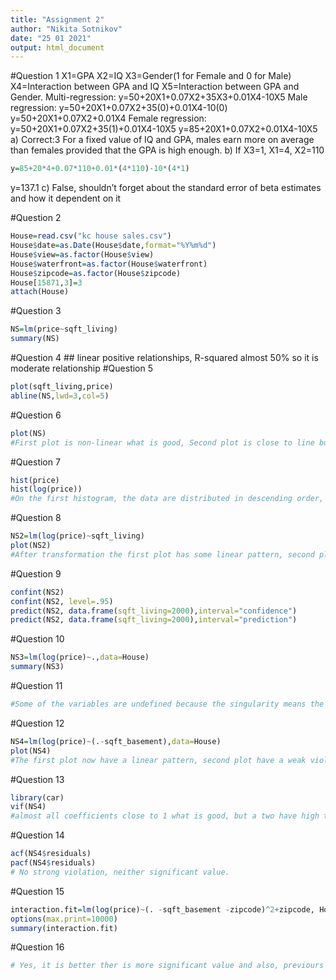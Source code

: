 ---
title: "Assignment 2"
author: "Nikita Sotnikov"
date: "25 01 2021"
output: html_document
---

#Question 1
X1=GPA 
X2=IQ 
X3=Gender(1 for Female and 0 for Male) 
X4=Interaction between GPA and IQ
X5=Interaction between GPA and Gender.
Multi-regression: 
y=50+20X1+0.07X2+35X3+0.01X4-10X5
Male regression:
y=50+20X1+0.07X2+35(0)+0.01X4-10(0)
y=50+20X1+0.07X2+0.01X4
Female regression:
y=50+20X1+0.07X2+35(1)+0.01X4-10X5
y=85+20X1+0.07X2+0.01X4-10X5
a) Correct:3
For a fixed value of IQ and GPA, males earn more on average than females provided that the GPA is high enough.
b) If X3=1, X1=4, X2=110
```{r}
y=85+20*4+0.07*110+0.01*(4*110)-10*(4*1)
```
y=137.1
c) False, shouldn't forget about the standard error of beta estimates and how it dependent on it

#Question 2
```{r}
House=read.csv("kc house sales.csv")
House$date=as.Date(House$date,format="%Y%m%d")
House$view=as.factor(House$view)
House$waterfront=as.factor(House$waterfront)
House$zipcode=as.factor(House$zipcode)
House[15871,3]=3
attach(House)
```
#Question 3
```{r}
NS=lm(price~sqft_living)
summary(NS)
```
#Question 4
## linear positive relationships, R-squared almost 50% so it is moderate relationship
#Question 5
```{r}
plot(sqft_living,price)
abline(NS,lwd=3,col=5)
```
#Question 6
```{r}
plot(NS)
#First plot is non-linear what is good, Second plot is close to line but tail is screwed so it is not good for model and has strong violation,third plot shows a heteroscedasticity what is not good, on 4-th plot we have several outliers and one high-leverage point.
```
#Question 7
```{r}
hist(price)
hist(log(price))
#On the first histogram, the data are distributed in descending order, in turn, after the transformation, the data became normal.
```
#Question 8
```{r}
NS2=lm(log(price)~sqft_living)
plot(NS2)
#After transformation the first plot has some linear pattern, second plot became linear what is good, third plot almost have homoscedasticity what is also good, and 4-th plot have a few outliers.
```
#Question 9
```{r}
confint(NS2)
confint(NS2, level=.95)
predict(NS2, data.frame(sqft_living=2000),interval="confidence")
predict(NS2, data.frame(sqft_living=2000),interval="prediction")
```
#Question 10
```{r}
NS3=lm(log(price)~.,data=House)
summary(NS3)
```
#Question 11
```{r}
#Some of the variables are undefined because the singularity means the variables are not linearly independent. If you remove the variables that give NA in the above summary, you get the same result for the rest of the variables. This is because the information provided by these variables is already contained in other variables and is therefore redundant.
```


#Question 12
```{r}
NS4=lm(log(price)~(.-sqft_basement),data=House)
plot(NS4)
#The first plot now have a linear pattern, second plot have a weak violation, third plot has a homoscedasticity, 4-th plot has one outlier and several high leverage points
```
#Question 13
```{r}
library(car)
vif(NS4)
#almost all coefficients close to 1 what is good, but a two have high than 5 so can make some problem.
```
#Question 14
```{r}
acf(NS4$residuals)
pacf(NS4$residuals)
# No strong violation, neither significant value.
```

#Question 15
```{r}
interaction.fit=lm(log(price)~(. -sqft_basement -zipcode)^2+zipcode, House)
options(max.print=10000)
summary(interaction.fit)
```
#Question 16
```{r}
# Yes, it is better ther is more significant value and also, previours R^2 was 0.8799, and now it is 0.8937 that bigger,and has 11.4 of the unexplained variation what is good. So it is much better with interaction.
```
